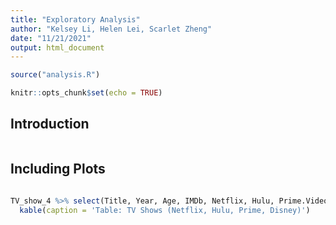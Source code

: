 ```yaml
---
title: "Exploratory Analysis"
author: "Kelsey Li, Helen Lei, Scarlet Zheng"
date: "11/21/2021"
output: html_document
---
```


```r
source("analysis.R")

knitr::opts_chunk$set(echo = TRUE)
```

## Introduction



```r

```

## Including Plots


```r

```

```r
TV_show_4 %>% select(Title, Year, Age, IMDb, Netflix, Hulu, Prime.Video, Disney.) %>%
  kable(caption = 'Table: TV Shows (Netflix, Hulu, Prime, Disney)') 

```
